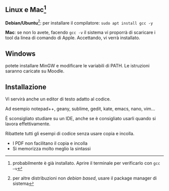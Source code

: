 ::: {.callout-note}
## Linux e Mac^[probabilmente è già installato. Aprire il terminale per verificarlo con `gcc –v`]
**Debian/Ubuntu**^[per altre distribuzioni non *debian based*, usare il package manager di sistema]: per installare il compilatore: `sudo apt install gcc -y`

**Mac**: se non lo avete, facendo `gcc -v` il sistema vi proporrà di scaricare i tool da linea di comando di Apple. Accettando, vi verrà installato.
:::

::: {.callout-note}
## Windows

potete installare MinGW e modificare le variabili di PATH. Le istruzioni saranno caricate su Moodle.
:::

::: {.content-visible when-format="revealjs"}
## Installazione {.smaller transition=none}
:::

Vi servirà anche un editor di testo adatto al codice.

Ad esempio notepad++, geany, sublime, gedit, kate, emacs, nano, vim...

::: {.callout-important}
È sconsigliato studiare su un IDE, anche se è consigliato usarli quando si lavora effettivamente.
:::

::: {.callout-tip}
Ribattete tutti gli esempi di codice senza usare copia e incolla.

  - I PDF non facilitano il copia e incolla
  - Si memorizza molto meglio la sintassi
:::

